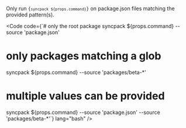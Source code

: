 
Only run <code>{`syncpack ${props.command}`}</code> on package.json files matching the provided pattern(s).

<HowPackagesAreResolved />

<Code
  code={`# only the root package
syncpack ${props.command} --source 'package.json'
# only packages matching a glob
syncpack ${props.command} --source 'packages/beta-*'
# multiple values can be provided
syncpack ${props.command} --source 'package.json' --source 'packages/beta-*'`}
  lang="bash"
/>
